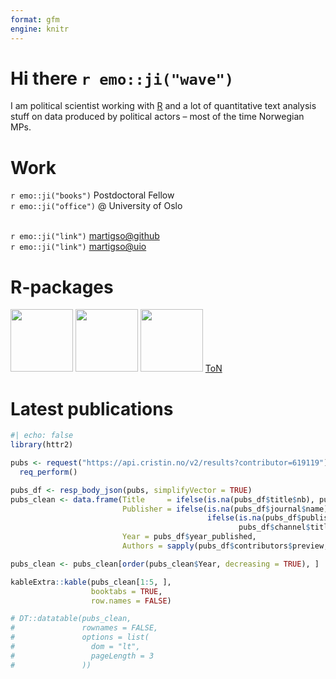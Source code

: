 ```yaml
---
format: gfm
engine: knitr
---
```

# Hi there `r emo::ji("wave")`

I am political scientist working with [R](https://www.r-project.org/)
and a lot of quantitative text analysis stuff on data produced by
political actors – most of the time Norwegian MPs.

# Work

`r emo::ji("books")` Postdoctoral Fellow</br> `r emo::ji("office")` @ University of Oslo</br></br>

`r emo::ji("link")` [martigso@github](https://martigso.github.io)</br> `r emo::ji("link")`
[martigso@uio](https://www.sv.uio.no/isv/english/people/aca/martigso/index.html)

# R-packages

[<img
src="https://github.com/martigso/stortingscrape/blob/master/man/figures/stortingscrape.png?raw=true"
width="100" />](https://github.com/martigso/stortingscrape) [<img
src="https://github.com/martigso/NorSentLex/blob/main/man/figures/norsentlex.png?raw=true"
width="100" />](https://github.com/martigso/NorSentLex) [<img
src="https://github.com/martigso/noRc/blob/master/inst/figures/noRc.png?raw=true"
width="100" />](https://github.com/martigso/noRc)
[ToN](https://github.com/ltgoslo/talk-of-norway)

# Latest publications

```r
#| echo: false
library(httr2)

pubs <- request("https://api.cristin.no/v2/results?contributor=619119") |> 
  req_perform()

pubs_df <- resp_body_json(pubs, simplifyVector = TRUE)
pubs_clean <- data.frame(Title     = ifelse(is.na(pubs_df$title$nb), pubs_df$title$en, pubs_df$title$nb),
                         Publisher = ifelse(is.na(pubs_df$journal$name) == FALSE, pubs_df$journal$name,
                                            ifelse(is.na(pubs_df$publisher$name) == FALSE, pubs_df$publisher$name,
                                                   pubs_df$channel$title)),
                         Year = pubs_df$year_published,
                         Authors = sapply(pubs_df$contributors$preview, \(x) paste0(gsub(" G\\.", "", x$first_name), " ", x$surname, collapse = ", ")))

pubs_clean <- pubs_clean[order(pubs_clean$Year, decreasing = TRUE), ]

kableExtra::kable(pubs_clean[1:5, ], 
                  booktabs = TRUE,
                  row.names = FALSE)

# DT::datatable(pubs_clean,
#               rownames = FALSE,
#               options = list(
#                 dom = "lt",
#                 pageLength = 3
#               ))

```

